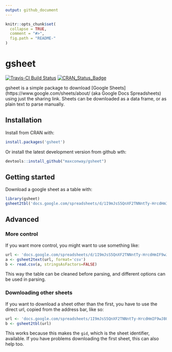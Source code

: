 ```yaml
---
output: github_document
---
```


<!-- README.md is generated from README.Rmd. Please edit that file -->

```r
knitr::opts_chunk$set(
  collapse = TRUE,
  comment = "#>",
  fig.path = "README-"
)
```

# gsheet
[![Travis-CI Build Status](https://travis-ci.org/maxconway/gsheet.png?branch=master)](https://travis-ci.org/maxconway/gsheet)
[![CRAN_Status_Badge](http://www.r-pkg.org/badges/version/gsheet)](https://cran.r-project.org/package=gsheet)

gsheet is a simple package to download [Google Sheets](https://www.google.com/sheets/about/ (aka Google Docs Spreadsheets) using just the sharing link. Sheets can be downloaded as a data frame, or as plain text to parse manually. 

## Installation
Install from CRAN with:
```r
install.packages('gsheet')
```

Or install the latest development version from github wth:
```r
devtools::install_github("maxconway/gsheet")
```

## Getting started
Download a google sheet as a table with:
```r
library(gsheet)
gsheet2tbl('docs.google.com/spreadsheets/d/1I9mJsS5QnXF2TNNntTy-HrcdHmIF9wJ8ONYvEJTXSNo')
```

## Advanced
### More control
If you want more control, you might want to use something like:
```r
url <- 'docs.google.com/spreadsheets/d/1I9mJsS5QnXF2TNNntTy-HrcdHmIF9wJ8ONYvEJTXSNo'
a <- gsheet2text(url, format='csv')
b <- read.csv(a, stringsAsFactors=FALSE)
```
This way the table can be cleaned before parsing, and different options can be used in parsing.

### Downloading other sheets
If you want to download a sheet other than the first, you have to use the direct url, copied from the address bar, like so:
```r
url <- 'docs.google.com/spreadsheets/1I9mJsS5QnXF2TNNntTy-HrcdHmIF9wJ8ONYvEJTXSNo#gid=850032961'
b <- gsheet2tbl(url)
```
This works because this makes the `gid`, which is the sheet identifier, available.
If you have problems downloading the first sheet, this can also help too.



